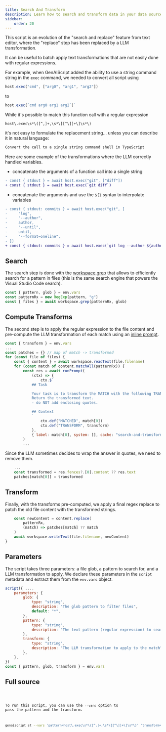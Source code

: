 ```yaml
---
title: Search And Transform
description: Learn how to search and transform data in your data sources.
sidebar:
    order: 20
---
```



This script is an evolution of the "search and replace" feature from text editor,
where the "replace" step has been replaced by a LLM transformation.

It can be useful to batch apply text transformations that are not easily done with
regular expressions.

For example, when GenAIScript added the ability to use a string command string in
the `exec` command, we needed to convert all script using

```js
host.exec("cmd", ["arg0", "arg1", "arg2"])
```

to

```js
host.exec(`cmd arg0 arg1 arg2`)`
```

While it's possible to match this function call with a regular expression

```regex
host\.exec\s*\([^,]+,\s*\[[^\]]+\]\s*\)
```

it's not easy to formulate the replacement string... unless you can describe it in natural language:

```txt
Convert the call to a single string command shell in TypeScript
```

Here are some example of the transformations where the LLM correctly handled variables.

-   concatenate the arguments of a function call into a single string

```diff wrap
- const { stdout } = await host.exec("git", ["diff"])
+ const { stdout } = await host.exec(`git diff`)
```

-   concatenate the arguments and use the `${}` syntax to interpolate variables

```diff wrap
- const { stdout: commits } = await host.exec("git", [
-     "log",
-     "--author",
-     author,
-     "--until",
-     until,
-     "--format=oneline",
- ])
+ const { stdout: commits } = await host.exec(`git log --author ${author} --until ${until} --format=oneline`)
```

## Search

The search step is done with the [workspace.grep](/genaiscript/reference/scripts/files)
that allows to efficiently search for a pattern in files (this is the same search engine
that powers the Visual Studio Code search).

```js "workspace.grep"
const { pattern, glob } = env.vars
const patternRx = new RegExp(pattern, "g")
const { files } = await workspace.grep(patternRx, glob)
```

## Compute Transforms

The second step is to apply the regular expression to the file content
and pre-compute the LLM transformation of each match using an [inline prompt](/genaiscript/reference/scripts/inline-prompts).

```js
const { transform } = env.vars
...
const patches = {} // map of match -> transformed
for (const file of files) {
    const { content } = await workspace.readText(file.filename)
    for (const match of content.matchAll(patternRx)) {
        const res = await runPrompt(
            (ctx) => {
                ctx.$`
            ## Task

            Your task is to transform the MATCH with the following TRANSFORM.
            Return the transformed text.
            - do NOT add enclosing quotes.

            ## Context
            `
                ctx.def("MATCHED", match[0])
                ctx.def("TRANSFORM", transform)
            },
            { label: match[0], system: [], cache: "search-and-transform" }
        )
        ...
```

Since the LLM sometimes decides to wrap the answer in quotes, we need to remove them.

```js
    ...
    const transformed = res.fences?.[0].content ?? res.text
    patches[match[0]] = transformed
```

## Transform

Finally, with the transforms pre-computed, we apply a final regex replace to
patch the old file content with the transformed strings.

```js
    const newContent = content.replace(
        patternRx,
        (match) => patches[match] ?? match
    )
    await workspace.writeText(file.filename, newContent)
}
```

## Parameters

The script takes three parameters: a file glob, a pattern to search for, and a LLM transformation to apply.
We declare these parameters in the `script` metadata and extract them from the `env.vars` object.

```js
script({ ...,
    parameters: {
        glob: {
            type: "string",
            description: "The glob pattern to filter files",
            default: "*",
        },
        pattern: {
            type: "string",
            description: "The text pattern (regular expression) to search for",
        },
        transform: {
            type: "string",
            description: "The LLM transformation to apply to the match",
        },
    },
})
const { pattern, glob, transform } = env.vars
```

## Full source

<Code code={source} wrap={true} lang="ts" title="st.genai.mts" />

To run this script, you can use the `--vars` option to pass the pattern and the transform.

```sh wrap
genaiscript st --vars 'pattern=host\.exec\s*\([^,]+,\s*\[[^\]]+\]\s*\)' 'transform=Convert the call to a single string command shell in TypeScript'
```
